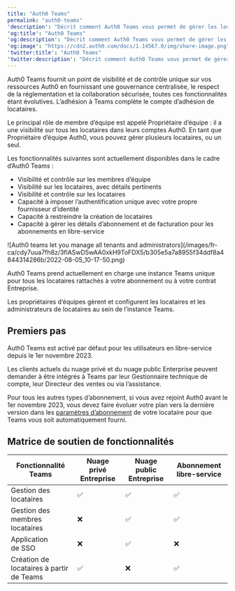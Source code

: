 ---
title: "Auth0 Teams"
permalink: "auth0-teams"
'description': "Décrit comment Auth0 Teams vous permet de gérer les locataires et les administrateurs de locataires."
'og:title': "Auth0 Teams"
'og:description': "Décrit comment Auth0 Teams vous permet de gérer les locataires et les administrateurs de locataires."
'og:image': "https://cdn2.auth0.com/docs/1.14567.0/img/share-image.png"
'twitter:title': "Auth0 Teams"
'twitter:description': "Décrit comment Auth0 Teams vous permet de gérer les locataires et les administrateurs de locataires."
---

Auth0 Teams fournit un point de visibilité et de contrôle unique sur vos ressources Auth0 en fournissant une gouvernance centralisée, le respect de la réglementation et la collaboration sécurisée, toutes ces fonctionnalités étant évolutives. L’adhésion à Teams complète le compte d’adhésion de locataires.

Le principal rôle de membre d’équipe est appelé Propriétaire d’équipe : il a une visibilité sur tous les locataires dans leurs comptes Auth0. En tant que Propriétaire d’équipe Auth0, vous pouvez gérer plusieurs locataires, ou un seul.

Les fonctionnalités suivantes sont actuellement disponibles dans le cadre d’Auth0 Teams :

* Visibilité et contrôle sur les membres d’équipe
* Visibilité sur les locataires, avec détails pertinents
* Visibilité et contrôle sur les locataires
* Capacité à imposer l’authentification unique avec votre propre fournisseur d’identité
* Capacité à restreindre la création de locataires
* Capacité à gérer les détails d’abonnement et de facturation pour les abonnements en libre-service

<Frame>![Auth0 teams let you manage all tenants and administrators](/images/fr-ca/cdy7uua7fh8z/3flASwD5wAA0xkH9ToFDX5/b305e5a7a8955f34ddf8a4844314286b/2022-08-05_10-17-50.png)</Frame>

Auth0 Teams prend actuellement en charge une instance Teams unique pour tous les locataires rattachés à votre abonnement ou à votre contrat Entreprise.

Les propriétaires d’équipes gèrent et configurent les locataires et les administrateurs de locataires au sein de l’instance Teams.

## Premiers pas

Auth0 Teams est activé par défaut pour les utilisateurs en libre-service depuis le 1er novembre 2023.

Les clients actuels du nuage privé et du nuage public Enterprise peuvent demander à être intégrés à Teams par leur Gestionnaire technique de compte, leur Directeur des ventes ou via l’assistance.

Pour tous les autres types d’abonnement, si vous avez rejoint Auth0 avant le 1er novembre 2023, vous devez faire évoluer votre plan vers la dernière version dans les [paramètres d’abonnement](https://manage.auth0.com/#/tenant/billing/subscription) de votre locataire pour que Teams vous soit automatiquement fourni.

## Matrice de soutien de fonctionnalités

<table class="table"><thead>
<tr>
<th>Fonctionnalité Teams</th>
<th>Nuage privé Entreprise</th>
<th>Nuage public Entreprise</th>
<th>Abonnement libre-service</th>
</tr>
</thead>
<tbody>
<tr>
<td>Gestion des locataires</td>
<td>✅</td>
<td>✅</td>
<td>✅</td>
</tr>
<tr>
<td>Gestion des membres locataires</td>
<td>❌</td>
<td>✅</td>
<td>✅</td>
</tr>
<tr>
<td>Application de SSO</td>
<td>❌</td>
<td>✅</td>
<td>❌</td>
</tr>
<tr>
<td>Création de locataires à partir de Teams</td>
<td>✅</td>
<td>❌</td>
<td>✅</td>
</tr>
</tbody>
</table>